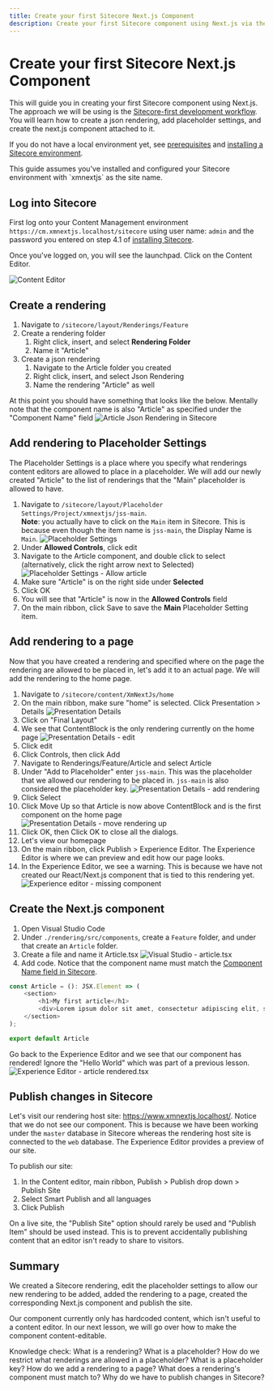 ```yaml
---
title: Create your first Sitecore Next.js Component
description: Create your first Sitecore component using Next.js via the Sitecore-first development workflow.
---
```


# Create your first Sitecore Next.js Component
This will guide you in creating your first Sitecore component using Next.js. The approach we will be using is the [Sitecore-first development workflow](https://doc.sitecore.com/xp/en/developers/hd/210/sitecore-headless-development/sitecore-first-development-workflow.html).
You will learn how to create a json rendering, add placeholder settings, and create the next.js component attached to it. 

If you do not have a local environment yet, see [prerequisites](/environment/prerequisites) and [installing a Sitecore environment](/environment/installing-and-running-the-sitecore-environment).

<Callout type="warning">
    This guide assumes you've installed and configured your Sitecore environment with `xmnextjs` as the site name.
</Callout>

## Log into Sitecore
First log onto your Content Management environment `https://cm.xmnextjs.localhost/sitecore` using user name: `admin` and the password
you entered on step 4.1 of [installing Sitecore](/environment/installing-and-running-the-sitecore-environment#installing).

Once you've logged on, you will see the launchpad. Click on the Content Editor.

![Content Editor](../../public/images/sitecore/content-editor.png)

## Create a rendering
1. Navigate to `/sitecore/layout/Renderings/Feature`
1. Create a rendering folder
    1. Right click, insert, and select **Rendering Folder**
    1. Name it "Article"
1. Create a json rendering
    1. Navigate to the Article folder you created
    1. Right click, insert, and select Json Rendering
    1. Name the rendering "Article" as well

At this point you should have something that looks like the below. Mentally note that the component name is also "Article" as specified under the "Component Name" field
![Article Json Rendering in Sitecore](../../public/images/sitecore/article-rendering.png)

## Add rendering to Placeholder Settings
The Placeholder Settings is a place where you specify what renderings content editors are allowed to place in a placeholder. We will add our newly created "Article"
to the list of renderings that the "Main" placeholder is allowed to have.

1. Navigate to `/sitecore/layout/Placeholder Settings/Project/xmnextjs/jss-main`.  
**Note**: you actually have to click on the `Main` item in Sitecore. This is because even though the item name is `jss-main`, the Display Name is `Main`.
![Placeholder Settings](../../public/images/sitecore/placeholder-settings.png)
1. Under **Allowed Controls**, click edit
1. Navigate to the Article component, and double click to select (alternatively, click the right arrow next to Selected)
![Placeholder Settings - Allow article](../../public/images/sitecore/allow-article.png)
1. Make sure "Article" is on the right side under **Selected**
1. Click OK
1. You will see that "Article" is now in the **Allowed Controls** field
1. On the main ribbon, click Save to save the **Main** Placeholder Setting item.

## Add rendering to a page
Now that you have created a rendering and specified where on the page the rendering are allowed to be placed in, let's add it to an actual page.
We will add the rendering to the home page.
1. Navigate to `/sitecore/content/XmNextJs/home`
1. On the main ribbon, make sure "home" is selected. Click Presentation > Details
![Presentation Details](../../public/images/sitecore/presentation-details.png)
1. Click on "Final Layout"
1. We see that ContentBlock is the only rendering currently on the home page
![Presentation Details - edit](../../public/images/sitecore/presentation-details-edit.png)
1. Click edit
1. Click Controls, then click Add
1. Navigate to Renderings/Feature/Article and select Article
1. Under "Add to Placeholder" enter `jss-main`. This was the placeholder that we allowed our rendering to be placed in. `jss-main` is also considered the placeholder key.
![Presentation Details - add rendering](../../public/images/sitecore/article-add-rendering.png)
1. Click Select
1. Click Move Up so that Article is now above ContentBlock and is the first component on the home page
![Presentation Details - move rendering up](../../public/images/sitecore/rendering-move-up.png)
1. Click OK, then Click OK to close all the dialogs.
1. Let's view our homepage
1. On the main ribbon, click Publish > Experience Editor. The Experience Editor is where we can preview and edit how our page looks.
1. In the Experience Editor, we see a warning. This is because we have not created our React/Next.js component that is tied to this rendering yet.
![Experience editor - missing component](../../public/images/sitecore/experience-editor-missing-component.png)

## Create the Next.js component
1. Open Visual Studio Code
1. Under `./rendering/src/components`, create a `Feature` folder, and under that create an `Article` folder.
1. Create a file and name it Article.tsx
![Visual Studio - article.tsx](../../public/images/sitecore/articletsx.png)
1. Add code. Notice that the component name must match the [Component Name field in Sitecore](#create-a-rendering).
```js
const Article = (): JSX.Element => (
    <section>
        <h1>My first article</h1>
        <div>Lorem ipsum dolor sit amet, consectetur adipiscing elit, sed do eiusmod tempor incididunt ut labore et dolore magna aliqua.</div>
    </section>
);

export default Article
```
Go back to the Experience Editor and we see that our component has rendered! Ignore the "Hello World" which was part of a previous lesson.
![Experience Editor - article rendered.tsx](../../public/images/sitecore/experience-editor-article-rendered.png)

## Publish changes in Sitecore
Let's visit our rendering host site: https://www.xmnextjs.localhost/. Notice that we do not see our component.
This is because we have been working under the `master` database in Sitecore whereas the rendering host site is connected to the `web` database.
The Experience Editor provides a preview of our site.

To publish our site:
1. In the Content editor, main ribbon, Publish > Publish drop down > Publish Site
1. Select Smart Publish and all languages
1. Click Publish

<Callout type="info">
    On a live site, the "Publish Site" option should rarely be used and "Publish Item" should be used instead. This is to prevent accidentally publishing
    content that an editor isn't ready to share to visitors.
</Callout>

## Summary
We created a Sitecore rendering, edit the placeholder settings to allow our new rendering to be added, added the rendering to a page, created the corresponding
Next.js component and publish the site.

Our component currently only has hardcoded content, which isn't useful to a content editor. In our next lesson, we will go over how to make the component
content-editable.

<Callout>
    Knowledge check:  
    What is a rendering?  
    What is a placeholder?  
    How do we restrict what renderings are allowed in a placeholder?  
    What is a placeholder key?  
    How do we add a rendering to a page?  
    What does a rendering's component must match to?  
    Why do we have to publish changes in Sitecore?
</Callout>
